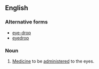 ==English==

===Alternative forms===
*[[eye-drop]]
*[[eyedrop]]


===Noun===
{{en-noun}}
{{wikipedia}}

# [[medicine|Medicine]] to be [[administer]]ed to the eyes.